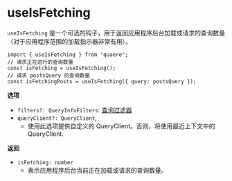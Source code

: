 # useIsFetching

`useIsFetching` 是一个可选的钩子，用于返回应用程序后台加载或请求的查询数量（对于应用程序范围的加载指示器非常有用）。

```tsx
import { useIsFetching } from "quaere";
// 请求正在进行的查询数量
const isFetching = useIsFetching();
// 请求 postsQuery 的查询数量
const isFetchingPosts = useIsFetching({ query: postsQuery });
```

**选项**

- `filters?: QueryInfoFilters`: [查询过滤器](/docs/filters#queryinfo-filters)
- `queryClient?: QueryClient`,
  - 使用此选项提供自定义的 QueryClient。否则，将使用最近上下文中的 QueryClient.

**返回**

- `isFetching: number`
  - 表示应用程序后台当前正在加载或请求的查询数量。
